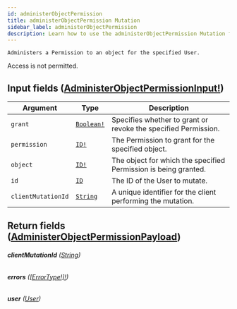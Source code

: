 ```yaml
---
id: administerObjectPermission
title: administerObjectPermission Mutation
sidebar_label: administerObjectPermission
description: Learn how to use the administerObjectPermission Mutation for Builder's API.
---
```


    Administers a Permission to an object for the specified User.

Access is not permitted.

## Input fields ([AdministerObjectPermissionInput!](/composer/builder/api/schema/input_object/AdministerObjectPermissionInput.mdx))

| Argument           | Type                                        | Description                                                     |
| ------------------ | ------------------------------------------- | --------------------------------------------------------------- |
| `grant`            | [`Boolean!`](/composer/builder/api/schema/scalar/Boolean.mdx) | Specifies whether to grant or revoke the specified Permission.  |
| `permission`       | [`ID!`](/composer/builder/api/schema/scalar/ID.mdx)           | The Permission to grant for the specified object.               |
| `object`           | [`ID!`](/composer/builder/api/schema/scalar/ID.mdx)           | The object for which the specified Permission is being granted. |
| `id`               | [`ID`](/composer/builder/api/schema/scalar/ID.mdx)            | The ID of the User to mutate.                                   |
| `clientMutationId` | [`String`](/composer/builder/api/schema/scalar/String.mdx)    | A unique identifier for the client performing the mutation.     |

## Return fields ([AdministerObjectPermissionPayload](/composer/builder/api/schema/object/AdministerObjectPermissionPayload.mdx))

###### <b>clientMutationId</b> ([String](/composer/builder/api/schema/scalar/String.mdx))

###### <b>errors</b> ([[ErrorType!]!](/composer/builder/api/schema/object/ErrorType.mdx))

###### <b>user</b> ([User](/composer/builder/api/schema/object/User.mdx))

